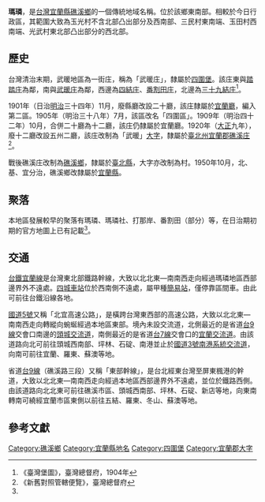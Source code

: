 {{noteTA
|1 = zh-cn:庄; zh-hk:庄; zh-tw:庄;
}}
'''瑪璘'''，是[[台灣|台灣]][[宜蘭縣|宜蘭縣]][[礁溪鄉|礁溪鄉]]的一個傳統地域名稱。位於該鄉東南部。相較於今日行政區，其範圍大致為玉光村不含北部凸出部分及西南部、三民村東南端、玉田村西南端、光武村東北部凸出部分的西北部。

==歷史==
台灣清治末期，武暖地區為一街庄，稱為「武暖庄」，隸屬於[[四圍堡|四圍堡]]。該庄東與[[踏踏庄|踏踏庄]]為鄰，南與[[武暖庄|武暖庄]]為鄰，西邊為[[四結_(礁溪鄉)|四結庄]]、[[番割田庄|番割田庄]]，北邊為[[三十九結庄|三十九結庄]]<ref name="臺灣堡圖">《臺灣堡圖》，臺灣總督府，1904年</ref>。

1901年（日治[[明治|明治]]三十四年）11月，廢縣廳改設二十廳，該庄隸屬於[[宜蘭廳|宜蘭廳]]，編入第二區。1905年（明治三十八年）7月，該區改名「四圍區」。1909年（明治四十二年）10月，合併二十廳為十二廳，該庄仍隸屬於宜蘭廳。1920年（[[大正|大正]]九年），廢十二廳改設五州二廳，該庄改制為「武暖」[[大字|大字]]，隸屬於[[臺北州|臺北州]][[宜蘭郡|宜蘭郡]][[礁溪庄|礁溪庄]]<ref>《新舊對照管轄便覽》，臺灣總督府</ref>。

戰後礁溪庄改制為[[礁溪鄉|礁溪鄉]]，隸屬於[[臺北縣|臺北縣]]，大字亦改制為村。1950年10月，北、基、宜分治，礁溪鄉改隸屬於[[宜蘭縣|宜蘭縣]]。

==聚落==
本地區發展較早的聚落有瑪璘、瑪璘社、打那岸、番割田（部分）等，在日治期初期的官方地圖上已有記載<ref name="臺灣堡圖"/>。

==交通==
[[台鐵|台鐵]][[宜蘭線|宜蘭線]]是台灣東北部鐵路幹線，大致以北北東—南南西走向經過瑪璘地區西部邊界外不遠處。[[四城車站|四城車站]]位於西南側不遠處，屬甲種[[簡易站|簡易站]]，僅停靠區間車。由此可前往台鐵沿線各地。

[[蔣渭水高速公路|國道5號]]又稱「北宜高速公路」，是橫跨台灣東西部的高速公路，大致以北北東—南南西走向轉縱向蜿蜒經過本地區東部。境內未設交流道，北側最近的是省道[[台9線|台9線]]交會口南邊的[[頭城交流道|頭城交流道]]，南側最近的是省道[[台7線|台7線]]交會口的[[宜蘭交流道|宜蘭交流道]]。由該道路向北可前往頭城西南部、坪林、石碇、南港並止於[[福爾摩沙高速公路|國道3號]][[南港系統交流道|南港系統交流道]]，向南可前往宜蘭、羅東、蘇澳等地。

省道[[台9線|台9線]]（礁溪路三段）又稱「東部幹線」，是台北經東台灣至屏東楓港的幹道，大致以北北東—南南西走向經過本地區西部邊界外不遠處，並位於鐵路西側。由該道路向北北東可前往礁溪市區、頭城西南部、坪林、石碇、新店等地，向東南轉南可繞經宜蘭市區東側以前往五結、羅東、冬山、蘇澳等地。

==參考文獻==
{{reflist}}

{{宜蘭郡}}

[[Category:礁溪鄉|Category:礁溪鄉]]
[[Category:宜蘭縣地名|Category:宜蘭縣地名]]
[[Category:四圍堡|Category:四圍堡]]
[[Category:宜蘭郡大字|Category:宜蘭郡大字]]
